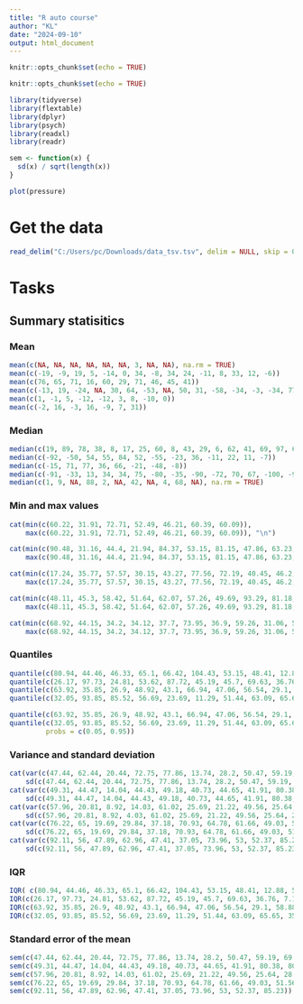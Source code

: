 ```yaml
---
title: "R auto course"
author: "KL"
date: "2024-09-10"
output: html_document
---
```


```r
knitr::opts_chunk$set(echo = TRUE)
```
```r
knitr::opts_chunk$set(echo = TRUE)

library(tidyverse)
library(flextable)
library(dplyr)
library(psych)
library(readxl)
library(readr)
```


```r
sem <- function(x) {
  sd(x) / sqrt(length(x))
}
```

```r
plot(pressure)
```

# Get the data

```r
read_delim("C:/Users/pc/Downloads/data_tsv.tsv", delim = NULL, skip = 0, n_max = 10, col_names = TRUE)
```

# Tasks

## Summary statisitics

### Mean

```r
mean(c(NA, NA, NA, NA, NA, NA, 3, NA, NA), na.rm = TRUE)
mean(c(-19, -9, 19, 5, -14, 0, 34, -8, 34, 24, -11, 8, 33, 12, -6))
mean(c(76, 65, 71, 16, 60, 29, 71, 46, 45, 41))
mean(c(-13, 19, -24, NA, 30, 64, -53, NA, 50, 31, -58, -34, -3, -34, 77), na.rm = TRUE)
mean(c(1, -1, 5, -12, -12, 3, 8, -10, 0))
mean(c(-2, 16, -3, 16, -9, 7, 31))

```

### Median

```r
median(c(19, 89, 78, 38, 8, 17, 25, 60, 8, 43, 29, 6, 62, 41, 69, 97, 61, 83, 25, 24))
median(c(-92, -50, 54, 55, 84, 52, -55, -23, 36, -11, 22, 11, -7))
median(c(-15, 71, 77, 36, 66, -21, -48, -8))
median(c(-91, -33, 13, 34, 34, 75, -80, -35, -90, -72, 70, 67, -100, -94, -18))
median(c(1, 9, NA, 88, 2, NA, 42, NA, 4, 68, NA), na.rm = TRUE)

```

### Min and max values

```r

cat(min(c(60.22, 31.91, 72.71, 52.49, 46.21, 60.39, 60.09)), 
    max(c(60.22, 31.91, 72.71, 52.49, 46.21, 60.39, 60.09)), "\n")

cat(min(c(90.48, 31.16, 44.4, 21.94, 84.37, 53.15, 81.15, 47.86, 63.23, 46.75, 102.73)), 
    max(c(90.48, 31.16, 44.4, 21.94, 84.37, 53.15, 81.15, 47.86, 63.23, 46.75, 102.73)), "\n")

cat(min(c(17.24, 35.77, 57.57, 30.15, 43.27, 77.56, 72.19, 40.45, 46.2, 39.92)), 
    max(c(17.24, 35.77, 57.57, 30.15, 43.27, 77.56, 72.19, 40.45, 46.2, 39.92)), "\n")

cat(min(c(48.11, 45.3, 58.42, 51.64, 62.07, 57.26, 49.69, 93.29, 81.18, 44.78, 55.1, 76.74, 58.08)), 
    max(c(48.11, 45.3, 58.42, 51.64, 62.07, 57.26, 49.69, 93.29, 81.18, 44.78, 55.1, 76.74, 58.08)), "\n")

cat(min(c(68.92, 44.15, 34.2, 34.12, 37.7, 73.95, 36.9, 59.26, 31.06, 55.79, 73.92, 68.04, 53.73, 90.7, 39.66)), 
    max(c(68.92, 44.15, 34.2, 34.12, 37.7, 73.95, 36.9, 59.26, 31.06, 55.79, 73.92, 68.04, 53.73, 90.7, 39.66)), "\n")

```

### Quantiles

```r
quantile(c(80.94, 44.46, 46.33, 65.1, 66.42, 104.43, 53.15, 48.41, 12.88, 51.1, 43.03, 40.3, 33.71, 55.1, 22.17))
quantile(c(26.17, 97.73, 24.81, 53.62, 87.72, 45.19, 45.7, 69.63, 36.76, 7.17))
quantile(c(63.92, 35.85, 26.9, 48.92, 43.1, 66.94, 47.06, 56.54, 29.1, 58.88))
quantile(c(32.05, 93.85, 85.52, 56.69, 23.69, 11.29, 51.44, 63.09, 65.65, 35.73, 60.15, 30.93, -4.2))

quantile(c(63.92, 35.85, 26.9, 48.92, 43.1, 66.94, 47.06, 56.54, 29.1, 58.88), probs = c(0.025, 0.975))
quantile(c(32.05, 93.85, 85.52, 56.69, 23.69, 11.29, 51.44, 63.09, 65.65, 35.73, 60.15, 30.93, -4.2), 
         probs = c(0.05, 0.95))


```
 

### Variance and standard deviation

```r

cat(var(c(47.44, 62.44, 20.44, 72.75, 77.86, 13.74, 28.2, 50.47, 59.19, 69.04)),
    sd(c(47.44, 62.44, 20.44, 72.75, 77.86, 13.74, 28.2, 50.47, 59.19, 69.04)), "\n")
cat(var(c(49.31, 44.47, 14.04, 44.43, 49.18, 40.73, 44.65, 41.91, 80.38, 80.09)),
    sd(c(49.31, 44.47, 14.04, 44.43, 49.18, 40.73, 44.65, 41.91, 80.38, 80.09)), "\n")
cat(var(c(57.96, 20.81, 8.92, 14.03, 61.02, 25.69, 21.22, 49.56, 25.64, 28.31)),
    sd(c(57.96, 20.81, 8.92, 4.03, 61.02, 25.69, 21.22, 49.56, 25.64, 28.31)), "\n")
cat(var(c(76.22, 65, 19.69, 29.84, 37.18, 70.93, 64.78, 61.66, 49.03, 51.56)), 
    sd(c(76.22, 65, 19.69, 29.84, 37.18, 70.93, 64.78, 61.66, 49.03, 51.56)), "\n")
cat(var(c(92.11, 56, 47.89, 62.96, 47.41, 37.05, 73.96, 53, 52.37, 85.23)), 
    sd(c(92.11, 56, 47.89, 62.96, 47.41, 37.05, 73.96, 53, 52.37, 85.23)), "\n")

```
  
### IQR

```r

IQR( c(80.94, 44.46, 46.33, 65.1, 66.42, 104.43, 53.15, 48.41, 12.88, 51.1, 43.03, 40.3, 33.71, 55.1, 22.17))
IQR(c(26.17, 97.73, 24.81, 53.62, 87.72, 45.19, 45.7, 69.63, 36.76, 7.17))
IQR(c(63.92, 35.85, 26.9, 48.92, 43.1, 66.94, 47.06, 56.54, 29.1, 58.88))
IQR(c(32.05, 93.85, 85.52, 56.69, 23.69, 11.29, 51.44, 63.09, 65.65, 35.73, 60.15, 30.93, -4.2))

```

### Standard error of the mean 

```r

sem(c(47.44, 62.44, 20.44, 72.75, 77.86, 13.74, 28.2, 50.47, 59.19, 69.04))
sem(c(49.31, 44.47, 14.04, 44.43, 49.18, 40.73, 44.65, 41.91, 80.38, 80.09))
sem(c(57.96, 20.81, 8.92, 14.03, 61.02, 25.69, 21.22, 49.56, 25.64, 28.31))
sem(c(76.22, 65, 19.69, 29.84, 37.18, 70.93, 64.78, 61.66, 49.03, 51.56))
sem(c(92.11, 56, 47.89, 62.96, 47.41, 37.05, 73.96, 53, 52.37, 85.23))

```
 
 